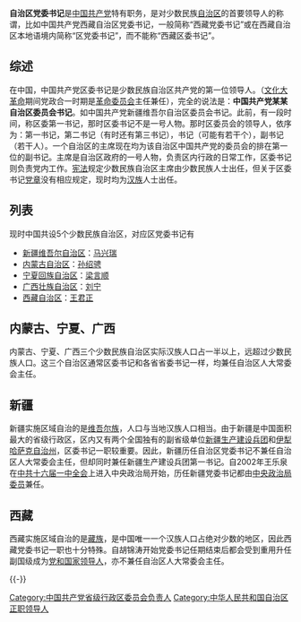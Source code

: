 {{Otheruses|区委书记|subject=[[自治区|自治区]]的[[党委书记|党委书记]]|other=位于[[市辖区|市辖区]]的党委书记}}

'''自治区党委书记'''是[[中国共产党|中国共产党]]特有职务，是对少数民族[[自治区|自治区]]的首要领导人的称谓，比如中国共产党西藏自治区党委书记，一般简称“西藏党委书记”或在西藏自治区本地语境内简称“区党委书记”，而不能称“西藏区委书记”。

==综述==
在中国，中国共产党区委书记是少数民族自治区共产党的第一位领导人。（[[文化大革命|文化大革命]]期间党政合一时期是[[革命委员会|革命委员会]]主任兼任），完全的说法是：'''中国共产党某某自治区委员会书记'''。如中国共产党新疆维吾尔自治区委员会书记。此前，有一段时间，称区委第一书记，那时区委书记不是一号人物。那时区委员会的领导人，依序为：第一书记，第二书记（有时还有第三书记），书记（可能有若干个），副书记（若干人）。一个自治区的主席现在均为该自治区中国共产党的委员会的排在第一位的副书记。主席是自治区政府的一号人物，负责区内行政的日常工作，区委书记则负责党内工作。[[中华人民共和国宪法|宪法]]规定少数民族自治区主席由少数民族人士出任，但关于区委书记[[中国共产党章程|党章]]没有相应规定，现时均为[[汉族|汉族]]人士出任。

==列表==
现时中国共设5个少数民族自治区，对应区党委书记有
*[[新疆维吾尔自治区|新疆维吾尔自治区]]：[[马兴瑞|马兴瑞]]
*[[内蒙古自治区|内蒙古自治区]]：[[孙绍骋|孙绍骋]]
*[[宁夏回族自治区|宁夏回族自治区]]：[[梁言顺|梁言顺]]
*[[广西壮族自治区|广西壮族自治区]]：[[刘宁_(1962年)|刘宁]]
*[[西藏自治区|西藏自治区]]：[[王君正|王君正]]

==内蒙古、宁夏、广西==
内蒙古、宁夏、广西三个少数民族自治区实际汉族人口占一半以上，远超过少数民族人口。这三个自治区通常区委书记和各省省委书记一样，均兼任自治区人大常委会主任。

{{中华人民共和国内蒙古自治区正职领导人|nocat}}
{{中华人民共和国宁夏回族自治区正职领导人|nocat}}
{{中华人民共和国广西壮族自治区正职领导人|nocat}}

==新疆==
新疆实施区域自治的是[[维吾尔族|维吾尔族]]，人口与当地汉族人口相当。由于新疆是中国面积最大的省级行政区，区内又有两个全国独有的副省级单位[[新疆生产建设兵团|新疆生产建设兵团]]和[[伊犁哈萨克自治州|伊犁哈萨克自治州]]，区委书记一职较重要。因此，新疆历任自治区党委书记不兼任自治区人大常委会主任，但却同时兼任新疆生产建设兵团第一书记。自2002年王乐泉在[[中共十六届一中全会|中共十六届一中全会]]上进入中央政治局开始，历任新疆党委书记都由[[中央政治局委员|中央政治局委员]]兼任。

{{中华人民共和国新疆维吾尔自治区正职领导人|nocat}}

==西藏==
西藏实施区域自治的是[[藏族|藏族]]，是中国唯一一个汉族人口占绝对少数的地区，因此西藏党委书记一职也十分特殊。自胡锦涛开始党委书记任期结束后都会受到重用升任副国级成为[[党和国家领导人|党和国家领导人]]，亦不兼任自治区人大常委会主任。

{{中华人民共和国西藏自治区正职领导人|nocat}}
{{-}}
{{中国共产党的有关信息|地方}}

[[Category:中国共产党省级行政区委员会负责人|Category:中国共产党省级行政区委员会负责人]]
[[Category:中华人民共和国自治区正职领导人|Category:中华人民共和国自治区正职领导人]]